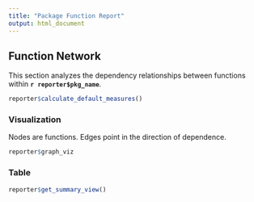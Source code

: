 ---
title: "Package Function Report"
output: html_document
---

## Function Network

This section analyzes the dependency relationships between functions within **`r reporter$pkg_name`**. 

```{r echo = FALSE, error = TRUE}
reporter$calculate_default_measures()
```

### Visualization

Nodes are functions. Edges point in the direction of dependence.

```{r echo = FALSE, error = TRUE}
reporter$graph_viz
```

### Table

```{r error = TRUE}
reporter$get_summary_view()
```
